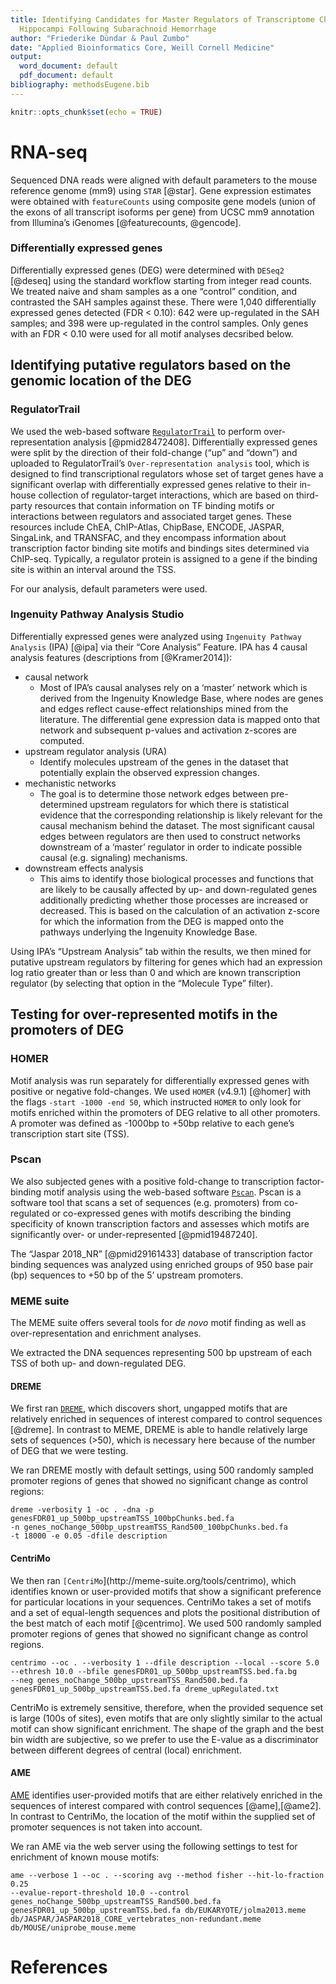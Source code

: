 ```yaml
---
title: Identifying Candidates for Master Regulators of Transcriptome Changes in Murine
  Hippocampi Following Subarachnoid Hemorrhage
author: "Friederike Dündar & Paul Zumbo"
date: "Applied Bioinformatics Core, Weill Cornell Medicine"
output:
  word_document: default
  pdf_document: default
bibliography: methodsEugene.bib
---
```


```r
knitr::opts_chunk$set(echo = TRUE)
```

# RNA-seq

Sequenced DNA reads were aligned with default parameters to the mouse reference genome (mm9) using `STAR` [@star].
Gene expression estimates were obtained with `featureCounts` using composite gene models (union of the exons of all transcript isoforms per gene) from UCSC mm9 annotation from Illumina's iGenomes [@featurecounts, @gencode].


### Differentially expressed genes

Differentially expressed genes (DEG) were determined with `DESeq2` [@deseq] using the standard workflow starting from integer read counts.
We treated naive and sham samples as a one "control" condition, and contrasted the SAH samples against these.
There were 1,040 differentially expressed genes detected (FDR < 0.10): 
642 were up-regulated in the SAH samples; and 398 were up-regulated in the control samples.
Only genes with an FDR < 0.10 were used for all motif analyses decsribed below.  

## Identifying putative regulators based on the genomic location of the DEG


### RegulatorTrail

We used the web-based software [`RegulatorTrail`](https://regulatortrail.bioinf.uni-sb.de/) to perform over-representation analysis [@pmid28472408].
Differentially expressed genes were split by the direction of their fold-change ("up" and "down") and uploaded to RegulatorTrail's `Over-representation analysis` tool, which is designed to find transcriptional regulators whose set of target genes have a significant overlap with differentially expressed genes relative to their in-house collection of regulator-target interactions, which are based on third-party resources that contain information on TF binding motifs or interactions between regulators and associated target genes.
These resources include ChEA, ChIP-Atlas, ChipBase, ENCODE, JASPAR, SingaLink, and TRANSFAC,
and they encompass information about transcription factor binding site motifs and bindings sites determined via ChIP-seq.
Typically, a regulator protein is assigned to a gene if the binding site is within an interval around the TSS.

For our analysis, default parameters were used.
 
\clearpage 

### Ingenuity Pathway Analysis Studio

Differentially expressed genes were analyzed using `Ingenuity Pathway Analysis` (IPA) [@ipa] via their "Core Analysis" Feature. IPA has 4 causal analysis features (descriptions from [@Kramer2014]):

* causal network
    - Most of IPA's causal analyses rely on a 'master' network which is derived from the Ingenuity Knowledge Base, where nodes are genes and edges reflect cause-effect relationships mined from the literature. The differential gene expression data is mapped onto that network and subsequent p-values and activation z-scores are computed.
* upstream regulator analysis (URA)
    - Identify molecules upstream of the genes in the dataset that potentially explain the observed expression changes.
* mechanistic networks
    - The goal is to determine those network edges between pre-determined upstream regulators for which there is statistical evidence that the corresponding relationship is likely relevant for the causal mechanism behind the dataset. The most significant causal edges between regulators are then used to construct networks downstream of a ‘master’ regulator in order to indicate possible causal (e.g. signaling) mechanisms.
* downstream effects analysis
    - This aims to identify those biological processes and functions that are likely to be causally affected by up- and down-regulated genes additionally predicting whether those processes are increased or decreased. This is based on the calculation of an activation z-score for which the information from the DEG is mapped onto the pathways underlying the Ingenuity Knowledge Base.

Using IPA's "Upstream Analysis" tab within the results, we then mined for putative upstream regulators by filtering for genes which had an expression log ratio greater than or less than 0 and which are known transcription regulator (by selecting that option in the "Molecule Type" filter).


## Testing for over-represented motifs in the promoters of DEG

### HOMER 

Motif analysis was run separately for differentially expressed genes with positive or negative fold-changes.
We used `HOMER` (v4.9.1)  [@homer] with the flags `-start -1000 -end 50`, which instructed `HOMER` to only look for motifs enriched within the promoters of DEG relative to all other promoters.  
A promoter was defined as -1000bp to +50bp relative to each gene's transcription start site (TSS).

### Pscan

We also subjected genes with a positive fold-change to transcription factor-binding motif analysis using the web-based software [`Pscan`](http://www.beaconlab.it/pscan).
Pscan is a software tool that scans a set of sequences (e.g. promoters) from co-regulated or co-expressed genes with motifs describing the binding specificity of known transcription factors and assesses which motifs are significantly over- or under-represented  [@pmid19487240].

The "Jaspar 2018_NR" [@pmid29161433] database of transcription factor binding sequences was analyzed using enriched groups of 950 base pair (bp) sequences to +50 bp of the 5' upstream promoters.

### MEME suite

The MEME suite offers several tools for *de novo* motif finding as well as over-representation and enrichment analyses.

We extracted the DNA sequences representing 500 bp upstream of each TSS of both up- and down-regulated DEG.

#### DREME

We first ran [`DREME`](http://meme-suite.org/tools/dreme), which discovers short, ungapped motifs that are relatively enriched in sequences of interest compared to control sequences [@dreme].
In contrast to MEME, DREME is able to handle relatively large sets of sequences (>50), which is necessary here because of the number of DEG that we were testing.

We ran DREME mostly with default settings, using 500 randomly sampled promoter regions of genes that showed no significant change as control regions:

```
dreme -verbosity 1 -oc . -dna -p genesFDR01_up_500bp_upstreamTSS_100bpChunks.bed.fa
-n genes_noChange_500bp_upstreamTSS_Rand500_100bpChunks.bed.fa 
-t 18000 -e 0.05 -dfile description
```

#### CentriMo

We then ran `[CentriMo`](http://meme-suite.org/tools/centrimo), which identifies known or user-provided motifs that show a significant preference for particular locations in your sequences.
CentriMo takes a set of motifs and a set of equal-length sequences and plots the positional distribution of the best match of each motif [@centrimo].
We used 500 randomly sampled promoter regions of genes that showed no significant change as control regions.

```
centrimo --oc . --verbosity 1 --dfile description --local --score 5.0 
--ethresh 10.0 --bfile genesFDR01_up_500bp_upstreamTSS.bed.fa.bg
--neg genes_noChange_500bp_upstreamTSS_Rand500.bed.fa 
genesFDR01_up_500bp_upstreamTSS.bed.fa dreme_upRegulated.txt
```

CentriMo is extremely sensitive, therefore, when the provided sequence set is large (100s of sites), even motifs that are only slightly similar to the actual motif can show significant enrichment.
The shape of the graph and the best bin width are subjective, so we prefer to use the E-value as a discriminator between different degrees of central (local) enrichment. 

#### AME

[AME](http://meme-suite.org/tools/ame) identifies user-provided motifs that are either relatively enriched in the sequences of interest compared with control sequences [@ame],[@ame2].
In contrast to CentriMo, the location of the motif within the supplied set of promoter sequences is not taken into account.

We ran AME via the web server using the following settings to test for enrichment of known mouse motifs:

```
ame --verbose 1 --oc . --scoring avg --method fisher --hit-lo-fraction 0.25
--evalue-report-threshold 10.0 --control genes_noChange_500bp_upstreamTSS_Rand500.bed.fa
genesFDR01_up_500bp_upstreamTSS.bed.fa db/EUKARYOTE/jolma2013.meme
db/JASPAR/JASPAR2018_CORE_vertebrates_non-redundant.meme db/MOUSE/uniprobe_mouse.meme
```

\clearpage

# References


